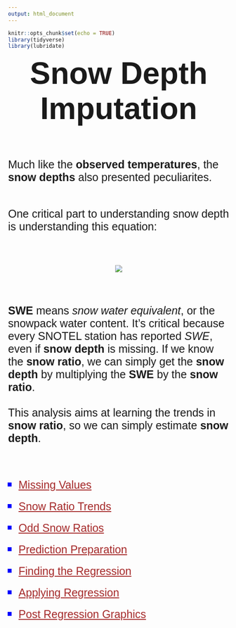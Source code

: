 ```yaml
---
output: html_document
---
```


```r
knitr::opts_chunk$set(echo = TRUE)
library(tidyverse)
library(lubridate)
```

<p id = "title"><strong>Snow Depth Imputation</strong></p>

<br><br>

<p id = "desc">Much like the <strong>observed temperatures</strong>, the <strong>snow depths</strong> also presented peculiarites.<br><br></p>

<p id = "desc">One critical part to understanding snow depth is understanding this equation: </p>

<br><br>

<center>

![](../snowpack_elevation/r_scripts_replace_na/pics/snow_ratio.png)

</center>

<br><br>

<p id = "desc"><strong>SWE</strong> means <i>snow water equivalent</i>, or the snowpack water content. It's critical because every SNOTEL station has reported <i>SWE</i>, even if <strong>snow depth</strong> is missing. If we know the <strong>snow ratio</strong>, we can simply get the <strong>snow depth</strong> by multiplying the <strong>SWE</strong> by the <strong>snow ratio</strong>.<br><br>This analysis aims at learning the trends in <strong>snow ratio</strong>, so we can simply estimate <strong>snow depth</strong>.</p>

<br><br>

<ul id = "bullet">
  <li id="list"><a id = "link" href = "https://roctober92.github.io/BYUI_SeniorProject/html_scripts/na_values.html" target = "_blank">Missing Values</a></li>
  <li id="list"><a id = "link" href = "https://roctober92.github.io/BYUI_SeniorProject/html_scripts/snow_ratios.html" target = "_blank">Snow Ratio Trends</a></li>
  <li id="list"><a id = "link" href = "https://byuidatascience.github.io/WolfeA_SeniorProject/odd_ratios.html" target = "_blank">Odd Snow Ratios</a></li>
  <li id="list"><a id = "link" href = "https://byuidatascience.github.io/WolfeA_SeniorProject/lm_prep.html" target = "_blank">Prediction Preparation</a></li>
  <li id="list"><a id = "link" href = "https://byuidatascience.github.io/WolfeA_SeniorProject/find_regression.html" target = "_blank">Finding the Regression</a></li>
  <li id="list"><a id = "link" href = "https://byuidatascience.github.io/WolfeA_SeniorProject/apply_regression.html" target = "_blank">Applying Regression</a></li>
  <li id="list"><a id = "link" href = "https://byuidatascience.github.io/WolfeA_SeniorProject/post_regression.html" target = "_blank">Post Regression Graphics</a></li>
</ul>

<br><br>


<br><br>
<p id = "desc"> </p>
<a id = "link" href = "" target = "_blank"> </a>
<i></i>
<strong></strong>



<style>
@import url('https://fonts.googleapis.com/css?family=Oswald|Ubuntu');
@import url('https://fonts.googleapis.com/css?family=Quicksand');
#title {
margin: auto;
text-align: center;
font-size: 70px;
font-family: 'Ubuntu', sans-serif;
}
#desc{
font-size: 25px;
font-family: 'Quicksand', sans-serif;
}
#link{
margin: auto;
text-align: center;
font-size: 25px;
color: brown;
}
#bullet{
list-style-type: square;
}
#list{
font-size: 30px;
font-family: 'Quicksand', sans-serif;
margin-bottom: .5em;
color: blue;
}
</style>
